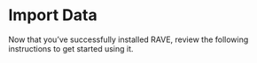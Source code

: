 # Import Data

Now that you've successfully installed RAVE, review the following instructions to get started using it.  
 
